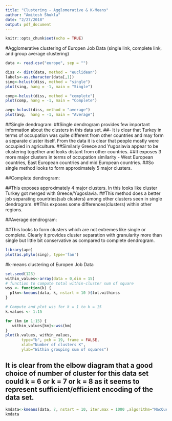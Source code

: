 ```yaml
---
title: "Clustering - Agglomerative & K-Means"
author: "Amitesh Shukla"
date: "2/27/2018"
output: pdf_document
---
```


```r
knitr::opts_chunk$set(echo = TRUE)
```

#Agglomerative clustering of Europen Job Data (single link, complete link, and group average clustering)
```r
data <- read.csv("europe", sep = "")

diss <- dist(data, method = "euclidean")
labels<-as.character(data[,1])
sing<-hclust(diss, method = "single")
plot(sing, hang = -1, main = "Single")

comp<-hclust(diss, method = "complete")
plot(comp, hang = -1, main = "Complete")

avg<-hclust(diss, method = "average")
plot(avg,  hang = -1, main = "Average")

```

##Single dendrogram:
##Single dendrogram provides few important information about the clusters in this data set.
##- It is clear that Turkey in terms of occupation was quite different from other countries and may form a separate cluster itself. From the data it is clear that people mostly were occupied in agriculture.
##Similarly Greece and Yugoslavia appear to be clustering together and looks distant from other countries.
##It exposes 3 more major clusters in terms of occupation similarity - West European countries, East European countries and mid European countries.
##So single method looks to form approximately 5 major clusters.

##Complete dendrogram:

##This exposes approximately 4 major clusters. In this looks like cluster Turkey got merged with Greece/Yugoslavia.
##This method does a better job separating countries(sub clusters) among other clusters seen in single dendrogram.
##This exposes some differences(clusters) within other regions.

##Average dendrogram:

##This looks to form clusters which are not extremes like single or complete. Clearly it provides cluster separation with granularity more than single but little bit conservative as compared to complete dendrogram.

```r
library(ape)
plot(as.phylo(sing), type='fan')
```

#k-means clustering of Europen Job Data

```r

set.seed(123)
within_values<-array(data = 0,dim = 15)
# function to compute total within-cluster sum of square
wss <- function(k) {
  p1km<-kmeans(data, k, nstart = 10 )$tot.withinss
}

# Compute and plot wss for k = 1 to k = 15
k.values <- 1:15

for (km in 1:15) {
   within_values[km]<-wss(km)
}
plot(k.values, within_values,
       type="b", pch = 19, frame = FALSE,
       xlab="Number of clusters K",
       ylab="Within grouping sum of squares")
```

## It is clear from the elbow diagram that a good choice of number of cluster for this data set could k = 6 or k = 7 or k = 8 as it seems to represent sufficient/efficient encoding of the data set.

```r
kmdata<-kmeans(data, 7, nstart = 10, iter.max = 1000 ,algorithm="MacQueen")
kmdata
```
